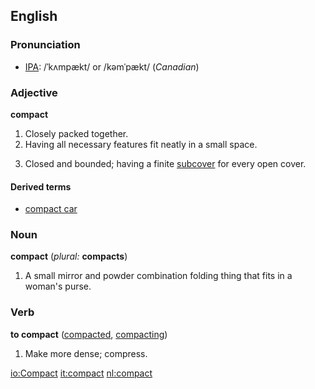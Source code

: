 {{wikipedia}}
==English==
===Pronunciation===
*[[w:IPA|IPA]]: /ˈkʌmpækt/ or /kəmˈpækt/ (''Canadian'')
===Adjective===
'''compact'''
#Closely packed together.
#Having all necessary features fit neatly in a small space.
#{{topology}} Closed and bounded; having a finite [[subcover]] for every open cover.

====Derived terms====
*[[compact car]]

===Noun===
'''compact'''  (''plural:'' '''compacts''')
#A small mirror and powder combination folding thing that fits in a woman's purse.

===Verb===
'''to compact''' ([[compacted]], [[compacting]])
#Make more dense; compress.

[[io:Compact]]
[[it:compact]]
[[nl:compact]]